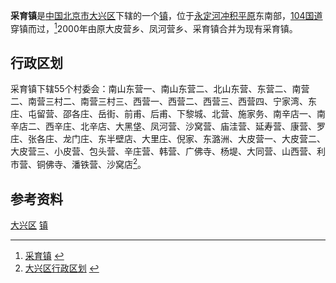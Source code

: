 {{中国乡级行政区
|景观照片文件名 = 
|景观照片描述 = 
|汉语拼音 = 
|其他语言 = 
|其他语言名称 = 
|旧称 = 采育营
|地名出处 = 上林苑蕃育署
|位置图文件名 = 
|位置图描述 = 
|自定义图片= 
|建置时间 = 1953年
|政府驻地 = 
|毗邻 = 
|总面积 = 71.6平方千米
|总人口 = 
|总人口年份 = 
|户籍人口 = 3.16万
|户籍人口年份 = 
|常住人口 = 
|常住人口年份 = 
|人口密度 = 
|GDP = 
|GDP年份 = 
|邮政编码 = 102606
|电话区号 = 10
|官方网站 = 
|网站名称 = 
|11/01/15/104/000}}
{{Commonscat|Caiyu}}
'''采育镇'''是[[中华人民共和国|中国]][[北京市|北京市]][[大兴区|大兴区]]下辖的一个[[行政建制镇|镇]]，位于[[永定河|永定河]][[冲积平原|冲积平原]]东南部，[[104国道|104国道]]穿镇而过，<ref>[http://www.chinaquhua.cn/beijing/daxingqu_caiyuzhen.html 采育镇] {{webarchive|url=https://web.archive.org/web/20111128122759/http://www.chinaquhua.cn/beijing/daxingqu_caiyuzhen.html |date=2011-11-28 }}</ref>2000年由原大皮营乡、凤河营乡、采育镇合并为现有采育镇。

==行政区划==
采育镇下辖55个村委会：南山东营一、南山东营二、北山东营、东营二、南营二、南营三村二、南营三村三、西营一、西营二、西营三、西营四、宁家湾、东庄、屯留营、邵各庄、岳街、前甫、后甫、下黎城、北营、施家务、南辛店一、南辛店二、西辛庄、北辛店、大黑垡、凤河营、沙窝营、庙洼营、延寿营、康营、罗庄、张各庄、龙门庄、东半壁店、大里庄、倪家、东潞洲、大皮营一、大皮营二、大皮营三、小皮营、包头营、辛庄营、韩营、广佛寺、杨堤、大同营、山西营、利市营、铜佛寺、潘铁营、沙窝店<ref>[http://www.xzqh.org/html/2008/0617/365.html 大兴区行政区划] {{webarchive|url=https://web.archive.org/web/20110920183317/http://www.xzqh.org/html/2008/0617/365.html |date=2011-09-20 }}</ref>。

==参考资料==
{{Reflist|2}}

{{大兴区行政区划}}
{{北京行政区划小作品}}

[[Category:北京市乡镇|大兴区]]
[[Category:大兴区行政区划|镇]]